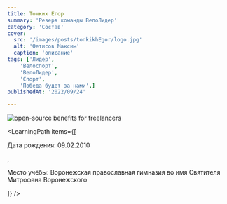 ```yaml
---
title: Тонких Егор  
summary: 'Резерв команды ВелоЛидер'
category: 'Состав'
cover:
  src: '/images/posts/tonkikhEgor/logo.jpg'
  alt: 'Фетисов Максим'
  caption: 'описание'
tags: ['Лидер',
    'Велоспорт',
    'ВелоЛидер',
    'Спорт',
    'Победа будет за нами',]
publishedAt: '2022/09/24'

---
```

<CardLeaders>
<Image
  src="/images/posts/tonkikhEgor/logo.jpg"
  alt="open-source benefits for freelancers"
/>

<LearningPath
  items={[
    <p>Дата рождения: 09.02.2010</p>,
    <p>Место учёбы: Воронежская православная гимназия во имя Святителя Митрофана Воронежского</p>
  ]}
/>
</CardLeaders>
